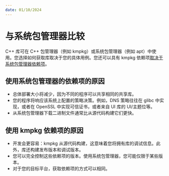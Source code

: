 ```yaml
---
date: 01/10/2024
---
```


# 与系统包管理器比较

C++ 库可在 C++ 包管理器（例如 kmpkg）或系统包管理器（例如 apt）中使用。您选择如何获取库取决于您的具体用例。您还可以具有 kmpkg 依赖项[取决于系统包管理器依赖项](https://devblogs.microsoft.com/cppblog/using-system-package-manager-dependency-with-kmpkg/)。

## 使用系统包管理器的依赖项的原因

- 总体部署大小将减少，因为不同的程序可以共享相同的共享库。
- 您的程序将响应该系统上配置的策略决策。例如，DNS 策略往往在 glibc 中实现，或者在 OpenSSL 中实现可信证书，或者来自 UI 库的 UI/主题位等。
- 从系统包管理器下载二进制文件通常比从源代码构建它们更快。


## 使用 kmpkg 依赖项的原因

- 开发会更容易：kmpkg 从源代码构建，这意味着您将拥有库的调试信息。此外，库还构建发布版本和调试版本。
- 您可以完全控制这些依赖项的版本。使用系统包管理器，您可能仅限于某些版本。
- 对于您的目标平台，获取依赖项的方式可以相同。
